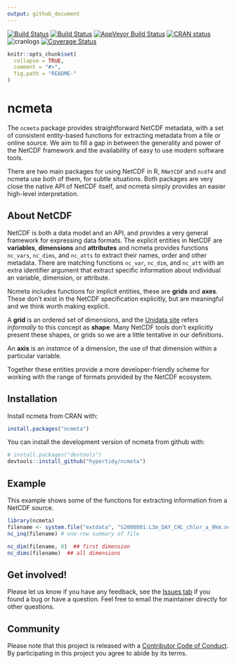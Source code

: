```yaml
---
output: github_document
---
```


[![Build Status](http://badges.herokuapp.com/travis/hypertidy/ncmeta?branch=master&env=BUILD_NAME=trusty_release&label=ubuntu)](https://travis-ci.org/hypertidy/ncmeta)
[![Build Status](http://badges.herokuapp.com/travis/hypertidy/ncmeta?branch=master&env=BUILD_NAME=osx_release&label=osx)](https://travis-ci.org/hypertidy/ncmeta) 
[![AppVeyor Build Status](https://ci.appveyor.com/api/projects/status/github/hypertidy/ncmeta?branch=master&svg=true)](https://ci.appveyor.com/project/mdsumner/ncmeta) 
 [![CRAN status](http://www.r-pkg.org/badges/version/ncmeta)](https://cran.r-project.org/package=ncmeta)
 ![cranlogs](http://cranlogs.r-pkg.org./badges/ncmeta)
[![Coverage Status](https://img.shields.io/codecov/c/github/hypertidy/ncmeta/master.svg)](https://codecov.io/github/hypertidy/ncmeta?branch=master)

<!-- README.md is generated from README.Rmd. Please edit that file -->

```r
knitr::opts_chunk$set(
  collapse = TRUE,
  comment = "#>",
  fig.path = "README-"
)
```

# ncmeta

The `ncmeta` package provides straightforward NetCDF metadata, with a set of consistent entity-based functions for extracting metadata from a file or online source. We aim to fill a gap in between the generality and power of the NetCDF framework and the availability of easy to use modern software tools.  

There are two main packages for using NetCDF in R, `RNetCDF` and `ncdf4` and ncmeta use both of them, for subtle situations. Both packages are very close the native API of NetCDF itself, and ncmeta simply provides an easier high-level interpretation. 

## About NetCDF

NetCDF is both a data model and an API, and provides a very general 
framework for expressing data formats. The explicit entities in NetCDF are 
**variables**, **dimensions** and **attributes** and ncmeta provides functions `nc_vars`, `nc_dims`, and `nc_atts` to extract their names, order and other metadata. There are matching functions `nc_var`, `nc_dim`, and `nc_att` with an extra identifier argument that  extract specific information about individual an variable, dimension, or attribute. 

Ncmeta includes functions for implicit entities, these are **grids** and **axes**. These don't exist in the NetCDF specification explicitly, but are meaningful and we think worth making explicit. 

A **grid** is an ordered set of dimensions, and the [Unidata site](https://www.unidata.ucar.edu/software/netcdf/netcdf/The-NetCDF-Data-Model.html#The-NetCDF-Data-Model) refers *informally* to this concept as **shape**. Many NetCDF tools don't explicitly present these shapes, or grids so we are a little tentative in our definitions. 

An **axis** is an *instance* of a dimension, the use of that dimension within a particular variable. 

Together these entities provide a more developer-friendly scheme for working with the range of formats provided by the NetCDF ecosystem. 

## Installation

Install ncmeta from CRAN with: 

```R
install.packages("ncmeta")
```

You can install the development version of ncmeta from github with:

```r
# install.packages("devtools")
devtools::install_github("hypertidy/ncmeta")
```

## Example

This example shows some of the functions for extracting information from a NetCDF source. 

```r
library(ncmeta)
filename <- system.file("extdata", "S2008001.L3m_DAY_CHL_chlor_a_9km.nc", package = "ncmeta")
nc_inq(filename) # one-row summary of file

nc_dim(filename, 0)  ## first dimension
nc_dims(filename)  ## all dimensions
```


## Get involved!

Please let us know if you have any feedback, see the [Issues tab](https://github.com/hypertidy/ncmeta) if you found a bug or have a question. Feel free to email the maintainer directly for other questions. 


## Community


Please note that this project is released with a [Contributor Code of Conduct](CODE_OF_CONDUCT.md).
  By participating in this project you agree to abide by its terms.
